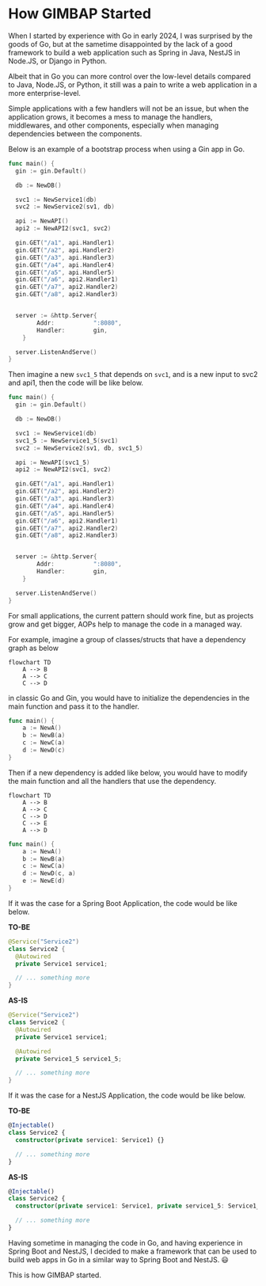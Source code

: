 # How GIMBAP Started

When I started by experience with Go in early 2024, I was surprised by the goods of Go, but at the sametime disappointed by the lack of a good framework to build a web application such as Spring in Java, NestJS in Node.JS, or Django in Python.

Albeit that in Go you can more control over the low-level details compared to Java, Node.JS, or Python, it still was a pain to write a web application in a more enterprise-level.

Simple applications with a few handlers will not be an issue, but when the application grows, it becomes a mess to manage the handlers, middlewares, and other components, especially when managing dependencies between the components.

Below is an example of a bootstrap process when using a Gin app in Go.

```go
func main() {
  gin := gin.Default()

  db := NewDB()

  svc1 := NewService1(db)
  svc2 := NewService2(sv1, db)

  api := NewAPI()
  api2 := NewAPI2(svc1, svc2)

  gin.GET("/a1", api.Handler1)
  gin.GET("/a2", api.Handler2)
  gin.GET("/a3", api.Handler3)
  gin.GET("/a4", api.Handler4)
  gin.GET("/a5", api.Handler5)
  gin.GET("/a6", api2.Handler1)
  gin.GET("/a7", api2.Handler2)
  gin.GET("/a8", api2.Handler3)


  server := &http.Server{
		Addr:           ":8080",
		Handler:        gin,
	}

  server.ListenAndServe()
}
```

Then imagine a new `svc1_5` that depends on `svc1`, and is a new input to svc2 and api1, then the code will be like below.

```go
func main() {
  gin := gin.Default()

  db := NewDB()

  svc1 := NewService1(db)
  svc1_5 := NewService1_5(svc1)
  svc2 := NewService2(sv1, db, svc1_5)

  api := NewAPI(svc1_5)
  api2 := NewAPI2(svc1, svc2)

  gin.GET("/a1", api.Handler1)
  gin.GET("/a2", api.Handler2)
  gin.GET("/a3", api.Handler3)
  gin.GET("/a4", api.Handler4)
  gin.GET("/a5", api.Handler5)
  gin.GET("/a6", api2.Handler1)
  gin.GET("/a7", api2.Handler2)
  gin.GET("/a8", api2.Handler3)


  server := &http.Server{
		Addr:           ":8080",
		Handler:        gin,
	}

  server.ListenAndServe()
}
```

For small applications, the current pattern should work fine, but as projects grow and get bigger, AOPs help to manage the code in a managed way.

For example, imagine a group of classes/structs that have a dependency graph as below

```mermaid
flowchart TD
    A --> B
    A --> C
    C --> D
```

in classic Go and Gin, you would have to initialize the dependencies in the main function and pass it to the handler.

```go
func main() {
    a := NewA()
    b := NewB(a)
    c := NewC(a)
    d := NewD(c)
}
```

Then if a new dependency is added like below, you would have to modify the main function and all the handlers that use the dependency.

```mermaid
flowchart TD
    A --> B
    A --> C
    C --> D
    C --> E
    A --> D
```

```go
func main() {
    a := NewA()
    b := NewB(a)
    c := NewC(a)
    d := NewD(c, a)
    e := NewE(d)
}
```

If it was the case for a Spring Boot Application, the code would be like below.

**TO-BE**

```java
@Service("Service2")
class Service2 {
  @Autowired
  private Service1 service1;

  // ... something more
}
```

**AS-IS**

```java
@Service("Service2")
class Service2 {
  @Autowired
  private Service1 service1;

  @Autowired
  private Service1_5 service1_5;

  // ... something more
}
```

If it was the case for a NestJS Application, the code would be like below.

**TO-BE**

```ts
@Injectable()
class Service2 {
  constructor(private service1: Service1) {}

  // ... something more
}
```

**AS-IS**

```ts
@Injectable()
class Service2 {
  constructor(private service1: Service1, private service1_5: Service1_5) {}

  // ... something more
}
```

Having sometime in managing the code in Go, and having experience in Spring Boot and NestJS, I decided to make a framework that can be used to build web apps in Go in a similar way to Spring Boot and NestJS. 😃

This is how GIMBAP started. <img src="./gimbap-logo.png" width="12"/>
